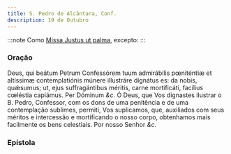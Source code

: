 ```yaml
---
title: S. Pedro de Alcântara, Conf.
description: 19 de Outubro
---
```



:::note
Como [Missa Justus ut palma](/missal/comum/15confessoresnaopontifices2), excepto:
:::

### Oração

<div class="grid grid-cols-2 gap-5">
  <span class="text-justify">
    Deus, qui beátum Petrum Confessórem tuum admirábilis pœniténtiæ et altíssimæ
    contemplatiónis múnere illustráre dignátus es: da nobis, quǽsumus; ut, ejus
    suffragántibus méritis, carne mortificáti, facílius cœléstia capiámus. Per
    Dóminum <em>&c.</em>
  </span>
  <span class="text-justify">
    Ó Deus, que Vos dignastes ilustrar o B. Pedro, Confessor, com os dons de uma
    penitência e de uma contemplação sublimes, permiti, Vos suplicamos, que,
    auxiliados com seus méritos e intercessão e mortificando o nosso corpo,
    obtenhamos mais facilmente os bens celestiais. Por nosso Senhor <em>&c.</em>
  </span>
</div>

### Epístola

<LinkCard
  href="/missal/santos/01-15-1#epístola"
  title="S. Paulo, 1.º Eremita, Conf."
/>
